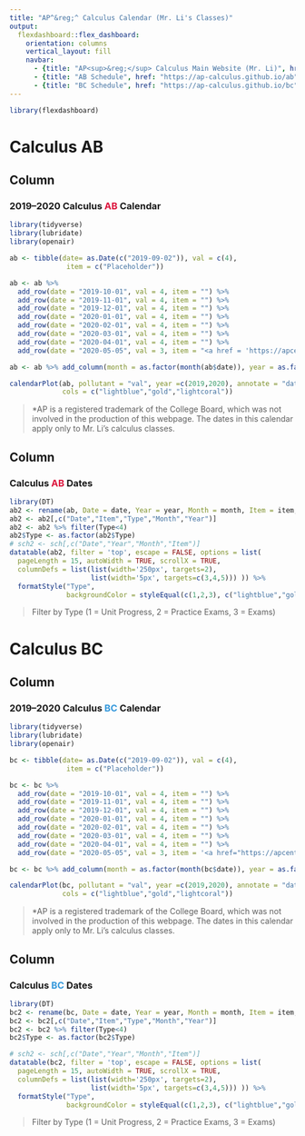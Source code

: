 ```yaml
---
title: "AP^&reg;^ Calculus Calendar (Mr. Li's Classes)"
output: 
  flexdashboard::flex_dashboard:
    orientation: columns
    vertical_layout: fill
    navbar:
      - {title: "AP<sup>&reg;</sup> Calculus Main Website (Mr. Li)", href: "https://ap-calculus.github.io" }
      - {title: "AB Schedule", href: "https://ap-calculus.github.io/ab" }
      - {title: "BC Schedule", href: "https://ap-calculus.github.io/bc" }
---
```


```r
library(flexdashboard)
```

Calculus AB
===================================== 

Column {data-width=550}
-----------------------------------------------------------------------

### <b>2019--2020 Calculus <span style="color:Crimson">AB</span> Calendar</b>

```r
library(tidyverse)
library(lubridate)
library(openair)

ab <- tibble(date= as.Date(c("2019-09-02")), val = c(4),
              item = c("Placeholder"))

ab <- ab %>% 
  add_row(date = "2019-10-01", val = 4, item = "") %>%
  add_row(date = "2019-11-01", val = 4, item = "") %>%
  add_row(date = "2019-12-01", val = 4, item = "") %>%
  add_row(date = "2020-01-01", val = 4, item = "") %>%
  add_row(date = "2020-02-01", val = 4, item = "") %>%
  add_row(date = "2020-03-01", val = 4, item = "") %>%
  add_row(date = "2020-04-01", val = 4, item = "") %>%
  add_row(date = "2020-05-05", val = 3, item = "<a href = 'https://apcentral.collegeboard.org/courses/exam-dates-and-fees/exam-dates-2020'>AP Calculus AB Exam</a> (8 a.m.)")

ab <- ab %>% add_column(month = as.factor(month(ab$date)), year = as.factor(year(ab$date)))

calendarPlot(ab, pollutant = "val", year =c(2019,2020), annotate = "date", breaks = c(0,1,2,3), labels = c("Unit Progress","Practice Exams","Exams"), w.shift = 1,
             cols = c("lightblue","gold","lightcoral"))
```

> \*AP is a registered trademark of the College Board, which was not involved in the production of this webpage. The dates in this calendar apply only to Mr. Li's calculus classes.


Column {data-width=450, .tabset}
-----------------------------------------------------------------------
### <b>Calculus <span style="color:Crimson">AB</span> Dates</b>

```r
library(DT)
ab2 <- rename(ab, Date = date, Year = year, Month = month, Item = item, Type = val)
ab2 <- ab2[,c("Date","Item","Type","Month","Year")]
ab2 <- ab2 %>% filter(Type<4)
ab2$Type <- as.factor(ab2$Type)
# sch2 <- sch[,c("Date","Year","Month","Item")]
datatable(ab2, filter = 'top', escape = FALSE, options = list(
  pageLength = 15, autoWidth = TRUE, scrollX = TRUE, 
  columnDefs = list(list(width='250px', targets=2),
                    list(width='5px', targets=c(3,4,5))) )) %>%
  formatStyle("Type", 
              backgroundColor = styleEqual(c(1,2,3), c("lightblue","gold","lightcoral")))
```

> Filter by Type (1 = Unit Progress, 2 = Practice Exams, 3 = Exams)

Calculus BC
===================================== 

Column {data-width=550}
-----------------------------------------------------------------------

### <b>2019--2020 Calculus <span style="color:#3498db">BC</span> Calendar</b>

```r
library(tidyverse)
library(lubridate)
library(openair)

bc <- tibble(date= as.Date(c("2019-09-02")), val = c(4),
              item = c("Placeholder"))

bc <- bc %>% 
  add_row(date = "2019-10-01", val = 4, item = "") %>%
  add_row(date = "2019-11-01", val = 4, item = "") %>%
  add_row(date = "2019-12-01", val = 4, item = "") %>%
  add_row(date = "2020-01-01", val = 4, item = "") %>%
  add_row(date = "2020-02-01", val = 4, item = "") %>%
  add_row(date = "2020-03-01", val = 4, item = "") %>%
  add_row(date = "2020-04-01", val = 4, item = "") %>%
  add_row(date = "2020-05-05", val = 3, item = '<a href="https://apcentral.collegeboard.org/courses/exam-dates-and-fees/exam-dates-2020">AP Calculus BC Exam</a> (8 a.m.)')

bc <- bc %>% add_column(month = as.factor(month(bc$date)), year = as.factor(year(bc$date)))

calendarPlot(bc, pollutant = "val", year =c(2019,2020), annotate = "date", breaks = c(0,1,2,3), labels = c("Unit Progress","Practice Exams","Exams"), w.shift = 1,
             cols = c("lightblue","gold","lightcoral"))
```

> \*AP is a registered trademark of the College Board, which was not involved in the production of this webpage. The dates in this calendar apply only to Mr. Li's calculus classes.


Column {data-width=450, .tabset}
-----------------------------------------------------------------------
### <b>Calculus <span style="color:#3498db">BC</span> Dates</b>

```r
library(DT)
bc2 <- rename(bc, Date = date, Year = year, Month = month, Item = item, Type = val)
bc2 <- bc2[,c("Date","Item","Type","Month","Year")]
bc2 <- bc2 %>% filter(Type<4)
bc2$Type <- as.factor(bc2$Type)

# sch2 <- sch[,c("Date","Year","Month","Item")]
datatable(bc2, filter = 'top', escape = FALSE, options = list(
  pageLength = 15, autoWidth = TRUE, scrollX = TRUE, 
  columnDefs = list(list(width='250px', targets=2),
                    list(width='5px', targets=c(3,4,5))) )) %>%
  formatStyle("Type", 
              backgroundColor = styleEqual(c(1,2,3), c("lightblue","gold","lightcoral")))
```

> Filter by Type (1 = Unit Progress, 2 = Practice Exams, 3 = Exams)
